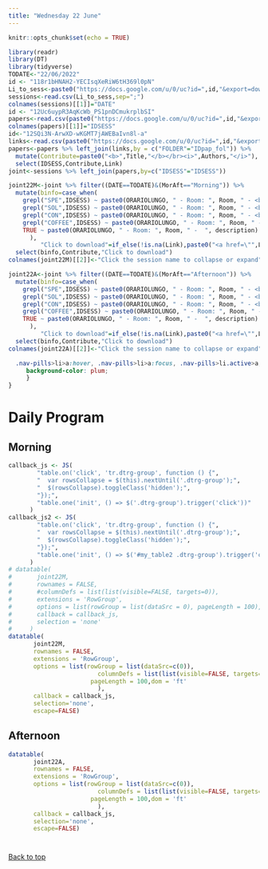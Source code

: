 ```yaml
---
title: "Wednesday 22 June"
---
```


```r
knitr::opts_chunk$set(echo = TRUE)
```

```r
library(readr)
library(DT)
library(tidyverse)
TODATE<-"22/06/2022"
id <- "118r1bHNAH2-YECIsqXeRiW6tH369l0pN"
Li_to_sess<-paste0("https://docs.google.com/u/0/uc?id=",id,"&export=download")
sessions<-read.csv(Li_to_sess,sep=";")
colnames(sessions)[[1]]="DATE"
id <- "12Uc6uypR3AqKcWb_PS1pnDCmukrplbSI"
papers<-read.csv(paste0("https://docs.google.com/u/0/uc?id=",id,"&export=download"),sep=";")
colnames(papers)[[1]]="IDSESS"
id<-"12SQi3N-ArwXD-wKGMT7jAWEBaIvn8l-a"
links<-read.csv(paste0("https://docs.google.com/u/0/uc?id=",id,"&export=download"),sep=";")
papers<-papers %>% left_join(links,by = c("FOLDER"="IDpap_fol")) %>%
  mutate(Contribute=paste0("<b>",Title,"</b></br><i>",Authors,"</i>"), Link=Links)%>% 
  select(IDSESS,Contribute,Link)
joint<-sessions %>% left_join(papers,by=c("IDSESS"="IDSESS"))
```


```r
joint22M<-joint %>% filter((DATE==TODATE)&(MorAft=="Morning")) %>% 
  mutate(binfo=case_when(
    grepl("SPE",IDSESS) ~ paste0(ORARIOLUNGO, " - Room: ", Room, " - <br/> ", description," Chair: ", CHAIR, " Disc.: ", DISCUSSANT),
    grepl("SOL",IDSESS) ~ paste0(ORARIOLUNGO, " - Room: ", Room, " - <br/> ", description," Chair: ", CHAIR),
    grepl("CON",IDSESS) ~ paste0(ORARIOLUNGO, " - Room: ", Room, " - <br/> ", description," Chair: ", CHAIR),
    grepl("COFFEE",IDSESS) ~ paste0(ORARIOLUNGO, " - Room: ", Room, " -  ", description),
    TRUE ~ paste0(ORARIOLUNGO, " - Room: ", Room, " -  ", description)
      ),
         "Click to download"=if_else(!is.na(Link),paste0("<a href=\"",Link,"\">View</a>"),"not avail.")) %>% 
  select(binfo,Contribute,"Click to download")
colnames(joint22M)[[2]]<-"Click the session name to collapse or expand"

joint22A<-joint %>% filter((DATE==TODATE)&(MorAft=="Afternoon")) %>% 
  mutate(binfo=case_when(
    grepl("SPE",IDSESS) ~ paste0(ORARIOLUNGO, " - Room: ", Room, " - <br/> ", description," Chair: ", CHAIR, " Disc.: ", DISCUSSANT),
    grepl("SOL",IDSESS) ~ paste0(ORARIOLUNGO, " - Room: ", Room, " - <br/> ", description," Chair: ", CHAIR),
    grepl("CON",IDSESS) ~ paste0(ORARIOLUNGO, " - Room: ", Room, " - <br/> ", description," Chair: ", CHAIR),
    grepl("COFFEE",IDSESS) ~ paste0(ORARIOLUNGO, " - Room: ", Room, " -  ", description),
    TRUE ~ paste0(ORARIOLUNGO, " - Room: ", Room, " -  ", description)
      ),
         "Click to download"=if_else(!is.na(Link),paste0("<a href=\"",Link,"\">View</a>"),"not avail.")) %>% 
  select(binfo,Contribute,"Click to download")
colnames(joint22A)[[2]]<-"Click the session name to collapse or expand"
```

```css
  .nav-pills>li>a:hover, .nav-pills>li>a:focus, .nav-pills>li.active>a,     .nav-pills>li.active>a:hover, .nav-pills>li.active>a:focus{
     background-color: plum;
     }
}
```

# Daily Program {.tabset .tabset-fade .tabset-pills}

## Morning

```r
callback_js <- JS(
        "table.on('click', 'tr.dtrg-group', function () {",
        "  var rowsCollapse = $(this).nextUntil('.dtrg-group');",
        "  $(rowsCollapse).toggleClass('hidden');",
        "});",
        "table.one('init', () => $('.dtrg-group').trigger('click'))"
      )
callback_js2 <- JS(
        "table.on('click', 'tr.dtrg-group', function () {",
        "  var rowsCollapse = $(this).nextUntil('.dtrg-group');",
        "  $(rowsCollapse).toggleClass('hidden');",
        "});",
        "table.one('init', () => $('#my_table2 .dtrg-group').trigger('click'))"
      )
# datatable(
#       joint22M,
#       rownames = FALSE,
#       #columnDefs = list(list(visible=FALSE, targets=0)),
#       extensions = 'RowGroup',
#       options = list(rowGroup = list(dataSrc = 0), pageLength = 100),
#       callback = callback_js,
#       selection = 'none'
#     )
datatable(
       joint22M,
       rownames = FALSE,
       extensions = 'RowGroup', 
       options = list(rowGroup = list(dataSrc=c(0)),
                         columnDefs = list(list(visible=FALSE, targets=c(0))),
                       pageLength = 100,dom = 'ft'
                         ),
       callback = callback_js,
       selection='none',
       escape=FALSE)


```

## Afternoon

```r
datatable(
       joint22A,
       rownames = FALSE,
       extensions = 'RowGroup', 
       options = list(rowGroup = list(dataSrc=c(0)),
                         columnDefs = list(list(visible=FALSE, targets=c(0))),
                       pageLength = 100,dom = 'ft'
                         ),
       callback = callback_js,
       selection='none',
       escape=FALSE)
```

# {-}

<a href="#top">Back to top</a>